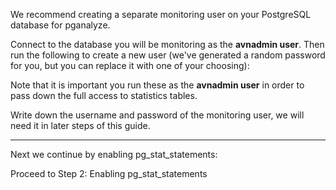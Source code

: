 
We recommend creating a separate monitoring user on your PostgreSQL database for pganalyze.

Connect to the database you will be monitoring as the **avnadmin user**.
Then run the following to create a new user (we've generated a random password for you, but you
can replace it with one of your choosing):

<MonitoringUserSetupInstructions password={props.password} adminUsername='avnadmin' minPostgres={100000} noPgMonitor />

Note that it is important you run these as the **avnadmin user** in order to
pass down the full access to statistics tables.

Write down the username and password of the monitoring user, we will need it in later
steps of this guide.

---

Next we continue by enabling pg_stat_statements:

<Link className="btn btn-success" to="02_enable_pg_stat_statements">
  Proceed to Step 2: Enabling pg_stat_statements
</Link>
